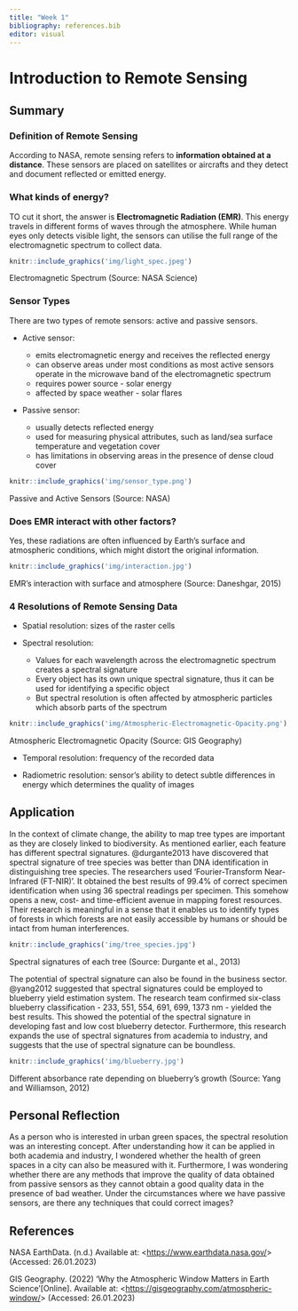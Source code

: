 ```yaml
---
title: "Week 1"
bibliography: references.bib
editor: visual
---
```


<h1>Introduction to Remote Sensing</h1>

<h2>Summary</h2>

<h3>Definition of Remote Sensing</h3>

According to NASA, remote sensing refers to **information obtained at a distance**. These sensors are placed on satellites or aircrafts and they detect and document reflected or emitted energy.

<h3>What kinds of energy?</h3>

TO cut it short, the answer is **Electromagnetic Radiation (EMR)**. This energy travels in different forms of waves through the atmosphere. While human eyes only detects visible light, the sensors can utilise the full range of the electromagnetic spectrum to collect data.

```r
knitr::include_graphics('img/light_spec.jpeg')
```

Electromagnetic Spectrum (Source: NASA Science)

<h3>Sensor Types</h3>

There are two types of remote sensors: active and passive sensors.

-   Active sensor:

    -   emits electromagnetic energy and receives the reflected energy
    -   can observe areas under most conditions as most active sensors operate in the microwave band of the electromagnetic spectrum
    -   requires power source - solar energy
    -   affected by space weather - solar flares

-   Passive sensor:

    -   usually detects reflected energy
    -   used for measuring physical attributes, such as land/sea surface temperature and vegetation cover
    -   has limitations in observing areas in the presence of dense cloud cover

```r
knitr::include_graphics('img/sensor_type.png')
```

Passive and Active Sensors (Source: NASA)

<h3>Does EMR interact with other factors?</h3>

Yes, these radiations are often influenced by Earth's surface and atmospheric conditions, which might distort the original information.

```r
knitr::include_graphics('img/interaction.jpg')
```

EMR's interaction with surface and atmosphere (Source: Daneshgar, 2015)

<h3>4 Resolutions of Remote Sensing Data</h3>

-   Spatial resolution: sizes of the raster cells

-   Spectral resolution:

    -   Values for each wavelength across the electromagnetic spectrum creates a spectral signature
    -   Every object has its own unique spectral signature, thus it can be used for identifying a specific object
    -   But spectral resolution is often affected by atmospheric particles which absorb parts of the spectrum

```r
knitr::include_graphics('img/Atmospheric-Electromagnetic-Opacity.png')
```

Atmospheric Electromagnetic Opacity (Source: GIS Geography)

-   Temporal resolution: frequency of the recorded data

-   Radiometric resolution: sensor's ability to detect subtle differences in energy which determines the quality of images

<h2>Application</h2>

In the context of climate change, the ability to map tree types are important as they are closely linked to biodiversity. As mentioned earlier, each feature has different spectral signatures. @durgante2013 have discovered that spectral signature of tree species was better than DNA identification in distinguishing tree species. The researchers used 'Fourier-Transform Near-Infrared (FT-NIR)'. It obtained the best results of 99.4% of correct specimen identification when using 36 spectral readings per specimen. This somehow opens a new, cost- and time-efficient avenue in mapping forest resources. Their research is meaningful in a sense that it enables us to identify types of forests in which forests are not easily accessible by humans or should be intact from human interferences.

```r
knitr::include_graphics('img/tree_species.jpg')
```

Spectral signatures of each tree (Source: Durgante et al., 2013)

The potential of spectral signature can also be found in the business sector. @yang2012 suggested that spectral signatures could be employed to blueberry yield estimation system. The research team confirmed six-class blueberry classification - 233, 551, 554, 691, 699, 1373 nm - yielded the best results. This showed the potential of the spectral signature in developing fast and low cost blueberry detector. Furthermore, this research expands the use of spectral signatures from academia to industry, and suggests that the use of spectral signature can be boundless.

```r
knitr::include_graphics('img/blueberry.jpg')
```

Different absorbance rate depending on blueberry's growth (Source: Yang and Williamson, 2012)

<h2>Personal Reflection</h2>

As a person who is interested in urban green spaces, the spectral resolution was an interesting concept. After understanding how it can be applied in both academia and industry, I wondered whether the health of green spaces in a city can also be measured with it. Furthermore, I was wondering whether there are any methods that improve the quality of data obtained from passive sensors as they cannot obtain a good quality data in the presence of bad weather. Under the circumstances where we have passive sensors, are there any techniques that could correct images?

<h2>References</h2>

NASA EarthData. (n.d.) Available at: \<<https://www.earthdata.nasa.gov/>\> (Accessed: 26.01.2023)

GIS Geography. (2022) 'Why the Atmospheric Window Matters in Earth Science'\[Online\]. Available at: \<<https://gisgeography.com/atmospheric-window/>\> (Accessed: 26.01.2023)
